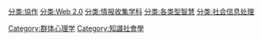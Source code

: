 [[分类:協作|分类:協作]]
[[分类:Web_2.0|分类:Web 2.0]]
[[分类:情报收集学科|分类:情报收集学科]]
[[分类:各类型智慧|分类:各类型智慧]]
[[分类:社会信息处理|分类:社会信息处理]]
[[Category:群体心理学|Category:群体心理学]]
[[Category:知識社會學|Category:知識社會學]]